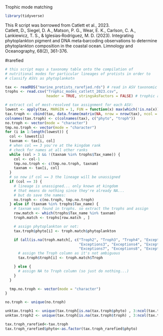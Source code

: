 Trophic mode matching 


```{r}
library(tidyverse)
```
This R script was borrowed from Catlett et al., 2023.  
Catlett, D., Siegel, D. A., Matson, P. G., Wear, E. K., Carlson, C. A., Lankiewicz, T. S., & Iglesias‐Rodriguez, M. D. (2023). Integrating phytoplankton pigment and DNA meta‐barcoding observations to determine phytoplankton composition in the coastal ocean. Limnology and Oceanography, 68(2), 361-376. 

#rarefied 
```{r}
# this script maps a taxonomy table onto the compilation of
# nutritional modes for particular lineages of protists in order to
# classify ASVs as phytoplankotn

tax <- readRDS("marine_protists_rarefied.rds") # read in ASV taxonomic assignments
trophs <- read.csv("Trophic_modes_catlett_2023.csv",
                   header = TRUE, stringsAsFactors = FALSE) # trophic assignments

# extract col of most-resolved tax assignment for each ASV:
lowest <- apply(tax, MARGIN = 1, FUN = function(x) max(which(!is.na(x))))
tax.troph <- cbind(tax, data.frame(matrix(NA, nrow = nrow(tax), ncol = 2)))
colnames(tax.troph) <- c(colnames(tax), c("phyto", "troph"))
no.troph <- vector(mode = "character")
tmp.no.troph <- vector(mode = "character")
for (i in 1:length(lowest)) {
  col <- lowest[i]
  taxnam <- tax[i, col]
  # when col == 3 you're at the kingdom rank
  # check for names at all other ranks
  while (col > 3 && !(taxnam %in% trophs$Tax_name)) {
    col <- col-1
    tmp.no.troph <- c(tmp.no.troph, taxnam)
    taxnam <- tax[i, col]
  }
  # so now if col == 3 the lineage will be unassigned
  if (col == 3) {
    # lineage is unassigned... only known at kingdom
    # that means do nothing since they're already NA...
    # but do save the names:
    no.troph <- c(no.troph, tmp.no.troph)
  } else if (taxnam %in% trophs$Tax_name) {
    # taxnam was found in trophs. so extract the trophs and assign 
    row.match <- which(trophs$Tax_name %in% taxnam)
    troph.match <- trophs[row.match , ]

    # assign phytoplankton or not:
    tax.troph$phyto[i] <- troph.match$phytoplankton

    if (all(is.na(troph.match[, c("Troph2", "Troph3", "Troph4", "Exceptions1", "Exceptions2",
                                  "Exceptions3", "Exceptions4", "Exceptions5", "Exceptions6",
                                  "Exceptions7", "Exceptions8", "Exceptions9", "Exceptions10")]))) {
      # assign the Troph column as it's not ambiguous
      tax.troph$troph[i] <- troph.match$Troph

    } else {
      # assign NA to Troph column (so just do nothing...)
    }
  }

  tmp.no.troph <- vector(mode = "character")
}

no.troph <- unique(no.troph)

unktax.troph1 <- unique(tax.troph[is.na(tax.troph$phyto) , 3:ncol(tax.troph)], MARGIN = 1) # where phyto is unknown
unktax.troph2 <- unique(tax.troph[is.na(tax.troph$troph) , 3:ncol(tax.troph)], MARGIN = 1) # where troph is unknown

```

```{r}
tax.troph_rarefied<-tax.troph
tax.troph_rarefied$phyto<-as.factor(tax.troph_rarefied$phyto)
```

